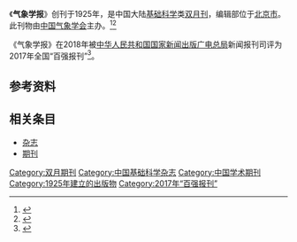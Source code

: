 {{Infobox journal
| title         = 气象学报
| former_name   =气象杂志<br>中国气象学会会刊
| frequency     = 双月刊
| country       = [[中国大陆|中国大陆]]
| publisher     = [[中国气象学会|中国气象学会]]
| language =
| native_title =Acta Meteorologica Sinica
| abbreviation =Acta Meteorol. Sin.
| impact        = 
| history =1925年起至今
| ISSN = 0577-6619
| CN            = 11-2006/P
| website       = http://www.cmsjournal.net/qxxb_cn/ch/index.aspx
|CODEN=CHIHAW}}
《'''气象学报'''》创刊于1925年，是中国大陆[[基础科学|基础科学]]类[[杂志#出版|双月刊]]，编辑部位于[[北京市|北京市]]。此刊物由[[中国气象学会|中国气象学会]]主办。<ref name="知网1">{{Cite web|title=气象学报|url=https://navi.cnki.net/knavi/JournalDetail?pcode=CJFD&pykm=QXXB|accessdate=2021-02-02|work=navi.cnki.net|publisher=[[中国知网|中国知网]]}}</ref><ref name="维普1">{{Cite web|title=气象学报 - 维普中文期刊|url=http://www.cqvip.com/qikan/Detail.aspx?gch=90056X|accessdate=2021-02-02|author=|date=|format=|publisher=[[维普|维普]]|language=}}</ref>

《气象学报》在2018年被[[中华人民共和国国家新闻出版广电总局|中华人民共和国国家新闻出版广电总局]]新闻报刊司评为2017年全国“百强报刊”<ref>{{Cite web|title=2017年全国“百强报刊”推荐名单开始公示|url=http://www.ce.cn/culture/gd/201801/16/t20180116_27756145.shtml|accessdate=2021-02-10|author=赵新乐（中国新闻出版广电报）|date=2018-01-16|format=|work=www.ce.cn|publisher=[[中国经济网|中国经济网]]|language=|archive-date=2020-11-05|archive-url=https://web.archive.org/web/20201105014543/http://www.ce.cn/culture/gd/201801/16/t20180116_27756145.shtml|dead-url=no}}</ref>。
== 参考资料 ==
{{reflist|2}}

== 相关条目 ==

* [[杂志|杂志]]
* [[期刊|期刊]]

{{pub-stub}}
{{全国百强报刊|2017}}

[[Category:双月期刊|Category:双月期刊]]
[[Category:中国基础科学杂志|Category:中国基础科学杂志]]
[[Category:中国学术期刊|Category:中国学术期刊]]
[[Category:1925年建立的出版物|Category:1925年建立的出版物]]
[[Category:2017年“百强报刊”|Category:2017年“百强报刊”]]